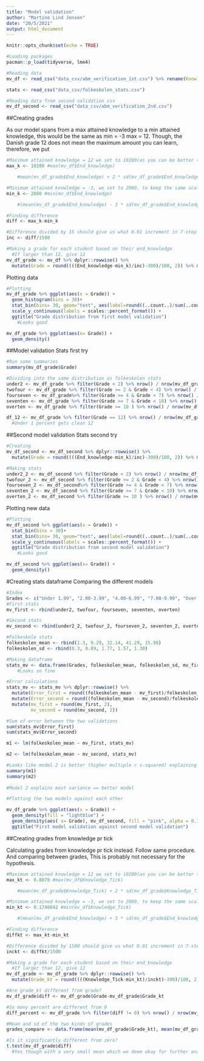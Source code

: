 ```yaml
---
title: "Model validation"
author: "Martine Lind Jensen"
date: "20/5/2021"
output: html_document
---
```


```r
knitr::opts_chunk$set(echo = TRUE)

#Loading packages
pacman::p_load(tidyverse, lme4)

#Reading data 
mv_df <- read_csv("data_csv/abm_verification_1st.csv") %>% rename(Knowledge_Tick = Knowledge_percent)

stats <- read_csv("data_csv/folkeskolen_stats.csv")

#Reading data from second validation csv
mv_df_second <- read_csv("data_csv/abm_verification_2nd.csv")
```

##Creating grades 

As our model spans from a max attained knowledge to a min attained knowledge, this would be the same as min = -3 max = 12. Though, the Danish grade 12 does not mean the maximum amount you can learn, therefore, we put
```r
#Maximum attained knowledge = 12 we set to 10200(as you can be better than 12, but you cant be worse than -3) It is also more than 2 sd away from the mean (can be argumented to be outliers)
max_k <- 10200 #max(mv_df$End_knowledge)

    #mean(mv_df_grade$End_knowledge) + 2 * sd(mv_df_grade$End_knowledge)

#Minimum attained knowledge = -3, we set to 2000, to keep the same scale in all (more than 3sd away - the minimum amount of knowledge)
min_k <- 2000 #min(mv_df$End_knowledge)

    #(mean(mv_df_grade$End_knowledge) - 3 * sd(mv_df_grade$End_knowledge)) - 1322.5

#Finding difference
diff <- max_k-min_k

#Difference divided by 15 should give us what 0.01 increment in 7-step grade should be
inc <- diff/1500

#Making a grade for each student based on their end_knowledge 
  #If larger than 12, give 12
mv_df_grade <- mv_df %>% dplyr::rowwise() %>% 
  mutate(Grade = round((((End_knowledge-min_k)/inc)-300)/100, 2)) %>% mutate(Grade = ifelse(Grade > 12, 12, Grade)) %>% mutate(Grade = ifelse(Grade < -3, -3, Grade))
```

Plotting data 
```r
#Plotting 
mv_df_grade %>% ggplot(aes(x = Grade)) + 
  geom_histogram(bins = 30)+
  stat_bin(bins= 30, geom="text", aes(label=round((..count..)/sum(..count..)*100, 2))) +
  scale_y_continuous(labels = scales::percent_format()) + 
  ggtitle("Grade distribution from first model validation")
    #Looks good 

mv_df_grade %>% ggplot(aes(x= Grade)) +
  geom_density()
```

##Model validation
Stats first try 
```r
#Run some summaries 
summary(mv_df_grade$Grade)

#Dividing into the same distribution as folkeskolen stats
under2 <- mv_df_grade %>% filter(Grade < 2) %>% nrow() / nrow(mv_df_grade) *100
twofour <- mv_df_grade %>% filter(Grade >= 2 & Grade < 4) %>% nrow() / nrow(mv_df_grade)*100
fourseven <- mv_df_grade%>% filter(Grade >= 4 & Grade < 7) %>% nrow() / nrow(mv_df_grade)*100
seventen <- mv_df_grade %>% filter(Grade >= 7 & Grade < 10) %>% nrow() / nrow(mv_df_grade)*100
overten <- mv_df_grade %>% filter(Grade >= 10 ) %>% nrow() / nrow(mv_df_grade)*100

df_12 <- mv_df_grade %>% filter(Grade == 12) %>% nrow() / nrow(mv_df_grade)*100
  #Under 1 percent gets clean 12
```

##Second model validation
Stats second try 
```r
#Creating
mv_df_second <- mv_df_second %>% dplyr::rowwise() %>% 
  mutate(Grade = round((((End_knowledge-min_k)/inc)-300)/100, 2)) %>% mutate(Grade = ifelse(Grade > 12, 12, Grade)) %>% mutate(Grade = ifelse(Grade < -3, -3, Grade))

#Making stats 
under2_2 <- mv_df_second %>% filter(Grade < 2) %>% nrow() / nrow(mv_df_second) *100
twofour_2 <- mv_df_second %>% filter(Grade >= 2 & Grade < 4) %>% nrow() / nrow(mv_df_second)*100
fourseven_2 <- mv_df_second%>% filter(Grade >= 4 & Grade < 7) %>% nrow() / nrow(mv_df_second)*100
seventen_2 <- mv_df_second %>% filter(Grade >= 7 & Grade < 10) %>% nrow() / nrow(mv_df_second)*100
overten_2 <- mv_df_second %>% filter(Grade >= 10 ) %>% nrow() / nrow(mv_df_second)*100
```

Plotting new data 
```r
#Plotting 
mv_df_second %>% ggplot(aes(x = Grade)) + 
  stat_bin(bins = 30)+
  stat_bin(bins= 30, geom="text", aes(label=round((..count..)/sum(..count..)*100, 2))) +
  scale_y_continuous(labels = scales::percent_format()) + 
  ggtitle("Grade distribution from second model validation")
    #Looks good 

mv_df_second %>% ggplot(aes(x= Grade)) +
  geom_density()
```

#Creating stats dataframe
Comparing the different models 
```r
#Index 
Grades <- c("Under 1.99", "2.00-3.99", "4.00-6.99", "7.00-9.99", "Over 10.00")
#First stats 
mv_first <- rbind(under2, twofour, fourseven, seventen, overten)

#Second stats
mv_second <- rbind(under2_2, twofour_2, fourseven_2, seventen_2, overten_2)

#Folkeskole stats 
folkeskolen_mean <- rbind(1.3, 9.29, 32.14, 41.29, 15.98) 
folkeskolen_sd <- rbind(0.3, 0.89, 1.77, 1.57, 1.30)

#Making dataframe 
stats_mv <- data.frame(Grades, folkeskolen_mean, folkeskolen_sd, mv_first, mv_second)
    #Looks so fine 

#Error calculations 
stats_mv <- stats_mv %>% dplyr::rowwise() %>%  
  mutate(Error_first = round((folkeskolen_mean - mv_first)/folkeskolen_mean*100, 2)) %>% 
  mutate(Error_second = round((folkeskolen_mean - mv_second)/folkeskolen_mean*100, 2)) %>% 
  mutate(mv_first = round(mv_first, 2), 
         mv_second = round(mv_second, 2)) 

#Sum of error between the two validations
sum(stats_mv$Error_first)
sum(stats_mv$Error_second)

m1 <- lm(folkeskolen_mean ~ mv_first, stats_mv)

m2 <- lm(folkeskolen_mean ~ mv_second, stats_mv)

#Looks like model 2 is better (higher multiple r s-squared) explaining very much of the variance.
summary(m1) 
summary(m2)
  
#Model 2 explains most variance == better model 
```

```r
#Plotting the two models against each other 

mv_df_grade %>% ggplot(aes(x = Grade)) +
  geom_density(fill = "lightblue") + 
  geom_density(aes( x= Grade), mv_df_second, fill = "pink", alpha = 0.7) + 
  ggtitle("First model validation against second model validation")
```


##Creating grades from knowledge pr tick

Calculating grades from knowledge pr tick instead. Follow same procedure. And comparing between grades, This is probably not necessary for the hypothesis.

```r
#Maximum attained knowledge = 12 we set to 10200(as you can be better than 12, but you cant be worse than -3) It is also more than 2 sd away from the mean (can be argumented to be outliers)
max_kt <- 0.8878 #max(mv_df$Knowledge_Tick)

    #mean(mv_df_grade$Knowledge_Tick) + 2 * sd(mv_df_grade$Knowledge_Tick)

#Minimum attained knowledge = -3, we set to 2000, to keep the same scale in all (more than 3sd away - the minimum amount of knowledge)
min_kt <- 0.1748042 #min(mv_df$Knowledge_Tick)

    #(mean(mv_df_grade$End_knowledge) + 3 * sd(mv_df_grade$End_knowledge)) - 1322.5

#Finding difference
diffkt <- max_kt-min_kt

#Difference divided by 1500 should give us what 0.01 increment in 7-step grade should be
inckt <- diffkt/1500

#Making a grade for each student based on their end_knowledge 
  #If larger than 12, give 12
mv_df_grade <- mv_df_grade %>% dplyr::rowwise() %>% 
  mutate(Grade_kt = round((((Knowledge_Tick-min_kt)/inckt)-300)/100, 2)) %>% mutate(Grade_kt = ifelse(Grade_kt > 12, 12, Grade_kt)) %>% mutate(Grade_kt = ifelse(Grade_kt < -3, -3, Grade_kt))

#Are grade_kt different from grade? 
mv_df_grade$diff <- mv_df_grade$Grade-mv_df_grade$Grade_kt

#So many percent are different from 0 
diff_percent <- mv_df_grade %>% filter(diff != 0) %>% nrow() / nrow(mv_df_grade)*100

#Mean and sd of the two kinds of grades 
grades_compare <- data.frame(mean(mv_df_grade$Grade_kt), mean(mv_df_grade$Grade), sd(mv_df_grade$Grade_kt), sd(mv_df_grade$Grade)) 

#Is it significantly different from zero? 
t.test(mv_df_grade$diff)
  #Yes though with a very small mean which we deem okay for further analysis in hypothesis 2
```



